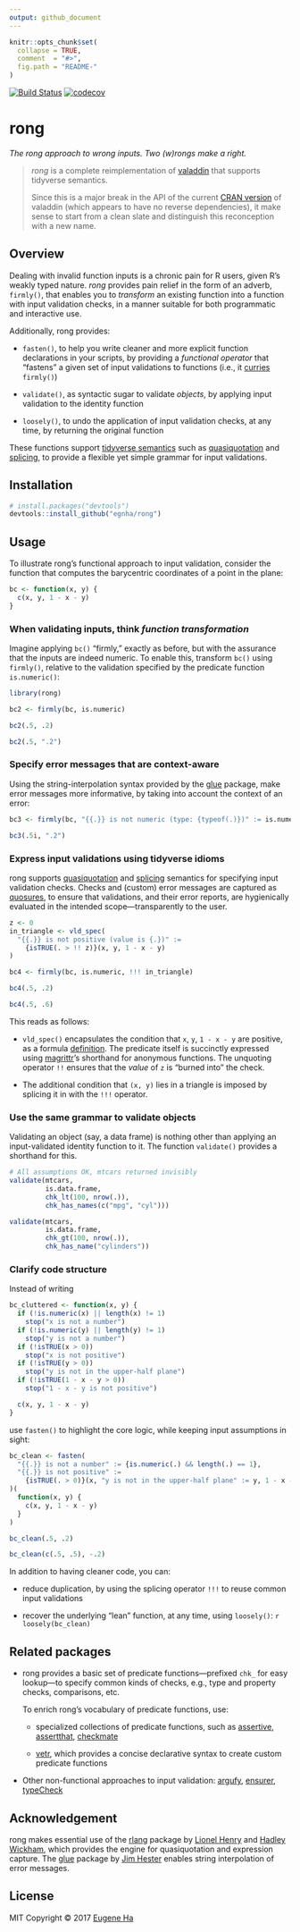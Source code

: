 ```yaml
---
output: github_document
---
```


<!-- README.md is generated from README.Rmd. Please edit that file -->

```r
knitr::opts_chunk$set(
  collapse = TRUE,
  comment  = "#>",
  fig.path = "README-"
)
```

[![Build Status](https://travis-ci.org/egnha/rong.svg?branch=master)](https://travis-ci.org/egnha/rong)
[![codecov](https://codecov.io/gh/egnha/rong/branch/master/graph/badge.svg)](https://codecov.io/gh/egnha/rong)

# rong

_The rong approach to wrong inputs. Two (w)rongs make a right._

> _rong_ is a complete reimplementation of
> [valaddin](https://github.com/egnha/valaddin) that supports tidyverse
> semantics.
>
> Since this is a major break in the API of the current
> [CRAN version](https://cran.r-project.org/package=valaddin) of valaddin (which
> appears to have no reverse dependencies), it make sense to start from a clean
> slate and distinguish this reconception with a new name.

## Overview

Dealing with invalid function inputs is a chronic pain for R users, given R’s 
weakly typed nature. _rong_ provides pain relief in the form of an adverb,
`firmly()`, that enables you to _transform_ an existing function into a function
with input validation checks, in a manner suitable for both programmatic and
interactive use.

Additionally, rong provides:
    
  * `fasten()`, to help you write cleaner and more explicit function
    declarations in your scripts, by providing a _functional operator_ that
    “fastens” a given set of input validations to functions (i.e., it 
    [curries](https://en.wikipedia.org/wiki/Currying) `firmly()`)
  
  * `validate()`, as syntactic sugar to validate _objects_, by applying input
    validation to the identity function
    
  * `loosely()`, to undo the application of input validation checks, at any
    time, by returning the original function
    
These functions support
[tidyverse semantics](https://rpubs.com/hadley/dplyr-programming) such as 
[quasiquotation](http://rlang.tidyverse.org/reference/quasiquotation.html) and 
[splicing](http://rlang.tidyverse.org/reference/quasiquotation.html), to provide
a flexible yet simple grammar for input validations.

## Installation

```r
# install.packages("devtools")
devtools::install_github("egnha/rong")
```

## Usage

To illustrate rong’s functional approach to input validation, consider the 
function that computes the barycentric coordinates of a point in the plane:

```r
bc <- function(x, y) {
  c(x, y, 1 - x - y)
}
```

### When validating inputs, think _function transformation_

Imagine applying `bc()` “firmly,” exactly as before, but with the assurance that
the inputs are indeed numeric. To enable this, transform `bc()` using
`firmly()`, relative to the validation specified by the predicate function
`is.numeric()`:

```r
library(rong)

bc2 <- firmly(bc, is.numeric)

bc2(.5, .2)

bc2(.5, ".2")
```

### Specify error messages that are context-aware

Using the string-interpolation syntax provided by the 
[glue](https://github.com/tidyverse/glue) package, make error messages more
informative, by taking into account the context of an error:

```r
bc3 <- firmly(bc, "{{.}} is not numeric (type: {typeof(.)})" := is.numeric)

bc3(.5i, ".2")
```

### Express input validations using tidyverse idioms

rong supports 
[quasiquotation](http://rlang.tidyverse.org/reference/quasiquotation.html) and 
[splicing](http://rlang.tidyverse.org/reference/quasiquotation.html) semantics 
for specifying input validation checks. Checks and (custom) error messages are 
captured as [quosures](http://rlang.tidyverse.org/reference/quosure.html), to 
ensure that validations, and their error reports, are hygienically evaluated in
the intended scope—transparently to the user.

```r
z <- 0
in_triangle <- vld_spec(
  "{{.}} is not positive (value is {.})" :=
    {isTRUE(. > !! z)}(x, y, 1 - x - y)
)

bc4 <- firmly(bc, is.numeric, !!! in_triangle)

bc4(.5, .2)

bc4(.5, .6)
```

This reads as follows:

  * `vld_spec()` encapsulates the condition that `x`, `y`, `1 - x - y` are
    positive, as a formula
    [definition](http://rlang.tidyverse.org/reference/quosures.html#details).
    The predicate itself is succinctly expressed using 
    [magrittr](https://github.com/tidyverse/magrittr)’s shorthand for anonymous 
    functions. The unquoting operator `!!` ensures that the _value_ of `z` is 
    “burned into” the check.
  
  * The additional condition that `(x, y)` lies in a triangle is imposed by
    splicing it in with the `!!!` operator.

### Use the same grammar to validate objects

Validating an object (say, a data frame) is nothing other than applying an
input-validated identity function to it. The function `validate()` provides a
shorthand for this.

```r
# All assumptions OK, mtcars returned invisibly
validate(mtcars,
         is.data.frame,
         chk_lt(100, nrow(.)),
         chk_has_names(c("mpg", "cyl")))

validate(mtcars,
         is.data.frame,
         chk_gt(100, nrow(.)),
         chk_has_name("cylinders"))
```

### Clarify code structure

Instead of writing

```r
bc_cluttered <- function(x, y) {
  if (!is.numeric(x) || length(x) != 1)
    stop("x is not a number")
  if (!is.numeric(y) || length(y) != 1)    
    stop("y is not a number")
  if (!isTRUE(x > 0))
    stop("x is not positive")
  if (!isTRUE(y > 0))
    stop("y is not in the upper-half plane")
  if (!isTRUE(1 - x - y > 0))
    stop("1 - x - y is not positive")

  c(x, y, 1 - x - y)
}
```

use `fasten()` to highlight the core logic, while keeping input assumptions in
sight:

```r
bc_clean <- fasten(
  "{{.}} is not a number" := {is.numeric(.) && length(.) == 1},
  "{{.}} is not positive" :=
    {isTRUE(. > 0)}(x, "y is not in the upper-half plane" := y, 1 - x - y)
)(
  function(x, y) {
    c(x, y, 1 - x - y)
  }
)

bc_clean(.5, .2)

bc_clean(c(.5, .5), -.2)
```

In addition to having cleaner code, you can:

  * reduce duplication, by using the splicing operator `!!!` to
    reuse common input validations
  
  * recover the underlying “lean” function, at any time, using `loosely()`:
    ```r
    loosely(bc_clean)
    ```

## Related packages

  * rong provides a basic set of predicate functions—prefixed `chk_` for 
    easy lookup—to specify common kinds of checks, e.g., type and property
    checks, comparisons, etc.
    
    To enrich rong’s vocabulary of predicate functions, use:
    
    * specialized collections of predicate functions, such as
      [assertive](https://bitbucket.org/richierocks/assertive),
      [assertthat](https://github.com/hadley/assertthat),
      [checkmate](https://github.com/mllg/checkmate)
    
    * [vetr](https://github.com/brodieG/vetr), which provides a concise
      declarative syntax to create custom predicate functions

  * Other non-functional approaches to input validation:
    [argufy](https://github.com/gaborcsardi/argufy),
    [ensurer](https://github.com/smbache/ensurer),
    [typeCheck](https://github.com/jimhester/typeCheck)
    
## Acknowledgement

rong makes essential use of the [rlang](https://github.com/tidyverse/rlang)
package by [Lionel Henry](https://github.com/lionel-) and
[Hadley Wickham](https://github.com/hadley), which provides the engine for
quasiquotation and expression capture. The
[glue](https://github.com/tidyverse/glue) package by
[Jim Hester](https://github.com/jimhester) enables string interpolation of error
messages.

## License

MIT Copyright © 2017 [Eugene Ha](https://github.com/egnha)
